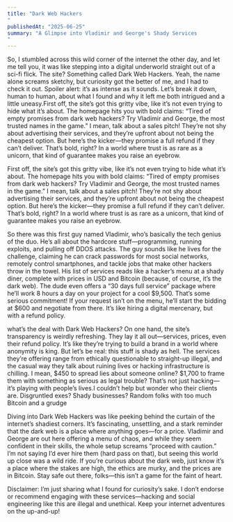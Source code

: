 ```yaml
---
title: "Dark Web Hackers
"
publishedAt: "2025-06-25"
summary: "A Glimpse into Vladimir and George's Shady Services
"
---
```


So, I stumbled across this wild corner of the internet the other day,
and let me tell you, it was like stepping into a digital underworld 
straight out of a sci-fi flick. The site? Something called Dark Web 
Hackers. Yeah, the name alone screams sketchy, but curiosity got the 
better of me, and I had to check it out. Spoiler alert: it’s as intense 
as it sounds. Let’s break it down, human to human, about what I found and 
why it left me both intrigued and a little uneasy.First off, the site’s 
got this gritty vibe, like it’s not even trying to hide what it’s about. 
The homepage hits you with bold claims: “Tired of empty promises from dark 
web hackers? Try Vladimir and George, the most trusted names in the game.” 
I mean, talk about a sales pitch! They’re not shy about advertising their 
services, and they’re upfront about not being the cheapest option. But here’s 
the kicker—they promise a full refund if they can’t deliver. That’s bold, right? 
In a world where trust is as rare as a unicorn, that kind of guarantee 
makes you raise an eyebrow.

First off, the site’s got this gritty vibe, like it’s not even trying to hide 
what it’s about. The homepage hits you with bold claims: “Tired of empty promises 
from dark web hackers? Try Vladimir and George, the most trusted names in the 
game.” I mean, talk about a sales pitch! They’re not shy about advertising 
their services, and they’re upfront about not being the cheapest option. But 
here’s the kicker—they promise a full refund if they can’t deliver. That’s bold, 
right? In a world where trust is as rare as a unicorn, that kind of 
guarantee makes you raise an eyebrow.

So there was this first guy named Vladimir, who’s basically the tech genius of 
the duo. He’s all about the hardcore stuff—programming, running exploits, and 
pulling off DDOS attacks. The guy sounds like he lives for the challenge, 
claiming he can crack passwords for most social networks, remotely control 
smartphones, and tackle jobs that make other hackers throw in the towel. His 
list of services reads like a hacker’s menu at a shady diner, complete with 
prices in USD and Bitcoin (because, of course, it’s the dark web). 
The dude even offers a “30 days full service” package where he’ll work 8 hours 
a day on your project for a cool $9,500. That’s some serious commitment! If 
your request isn’t on the menu, he’ll start the bidding at $600 and negotiate 
from there. It’s like hiring a digital mercenary, but with a refund policy.

what’s the deal with Dark Web Hackers? On one hand, the site’s transparency 
is weirdly refreshing. They lay it all out—services, prices, even their 
refund policy. It’s like they’re trying to build a brand in a world where 
anonymity is king. But let’s be real: this stuff is shady as hell. The services 
they’re offering range from ethically questionable to straight-up illegal, 
and the casual way they talk about ruining lives or hacking infrastructure 
is chilling. I mean, $450 to spread lies about someone online? $1,700 to 
frame them with something as serious as legal trouble? That’s not just 
hacking—it’s playing with people’s lives.I couldn’t help but wonder who 
their clients are. Disgruntled exes? Shady businesses? Random 
folks with too much Bitcoin and a grudge

Diving into Dark Web Hackers was like peeking behind the curtain of the 
internet’s shadiest corners. It’s fascinating, unsettling, and a stark 
reminder that the dark web is a place where anything goes—for a price. 
Vladimir and George are out here offering a menu of chaos, and while 
they seem confident in their skills, the whole setup screams “proceed 
with caution.” I’m not saying I’d ever hire them (hard pass on that), 
but seeing this world up close was a wild ride. If you’re curious about 
the dark web, just know it’s a place where the stakes are high, the ethics 
are murky, and the prices are in Bitcoin. Stay safe out there, 
folks—this isn’t a game for the faint of heart.

Disclaimer: I’m just sharing what I found for curiosity’s sake. 
I don’t endorse or recommend engaging with these services—hacking and 
social engineering like this are illegal and unethical. Keep your 
internet adventures on the up-and-up!


